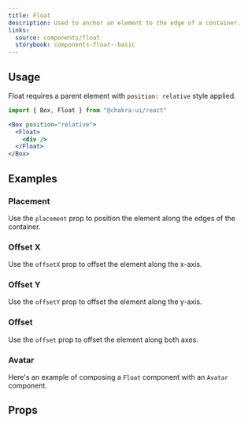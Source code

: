 ```yaml
---
title: Float
description: Used to anchor an element to the edge of a container.
links:
  source: components/float
  storybook: components-float--basic
---
```


<ExampleTabs name="float-basic" />

## Usage

Float requires a parent element with `position: relative` style applied.

```jsx
import { Box, Float } from "@chakra-ui/react"
```

```jsx
<Box position="relative">
  <Float>
    <div />
  </Float>
</Box>
```

## Examples

### Placement

Use the `placement` prop to position the element along the edges of the
container.

<ExampleTabs name="float-with-placements" />

### Offset X

Use the `offsetX` prop to offset the element along the x-axis.

<ExampleTabs name="float-with-offset-x" />

### Offset Y

Use the `offsetY` prop to offset the element along the y-axis.

<ExampleTabs name="float-with-offset-y" />

### Offset

Use the `offset` prop to offset the element along both axes.

<ExampleTabs name="float-with-offset" />

### Avatar

Here's an example of composing a `Float` component with an `Avatar` component.

<ExampleTabs name="float-with-avatar" />

## Props

<PropTable component="Float" part="Float" />
